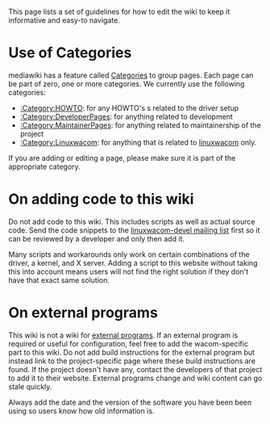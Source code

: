 This page lists a set of guidelines for how to edit the wiki to keep it informative and easy-to navigate.

= Use of Categories =
mediawiki has a feature called [http://www.mediawiki.org/wiki/Help:Categories Categories] to group pages. Each page can be part of zero, one or more categories. We currently use the following categories:
* [[:Category:HOWTO]]: for any HOWTO's s related to the driver setup
* [[:Category:DeveloperPages]]: for anything related to development
* [[:Category:MaintainerPages]]: for anything related to maintainership of the project
* [[:Category:Linuxwacom]]: for anything that is related to [[linuxwacom]] only.

If you are adding or editing a page, please make sure it is part of the appropriate category.

= On adding code to this wiki =
Do not add code to this wiki. This includes scripts as well as actual source code. Send the code snippets to the [[mailing lists|linuxwacom-devel mailing list]] first so it can be reviewed by a developer and only then add it.

Many scripts and workarounds only work on certain combinations of the driver, a kernel, and X server. Adding a script to this website without taking this into account means users will not find the right solution if they don't have that exact same solution.

= On external programs =
This wiki is not a wiki for [[External_applications|external programs]]. If an external program is required or useful for configuration, feel free to add the wacom-specific part to this wiki. Do not add build instructions for the external program but instead link to the project-specific page where these build instructions are found. If the project doesn't have any, contact the developers of that project to add it to their website. External programs change and wiki content can go stale quickly.

Always add the date and the version of the software you have been been using so users know how old information is.